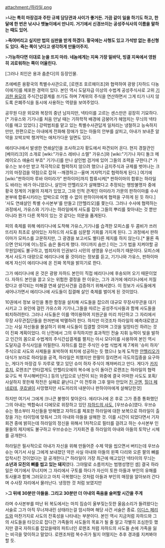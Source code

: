 attachment:/하라일.png

>'''나는 특히 마장검과 주탄 규제 담당관과 사이가 좋거든. 가끔 같이 일을 하기도 하고, 한 달에 한 번은 낚시나 뱃놀이에서 만나지. 거기에서 신경쓰이는 공성주식사의 이름을 말하는 때도 있어.'''

>'''죽여버리고 싶지만 법의 심판을 받게 하겠다. 황국에는 사형도 있고 가석방 없는 종신형도 있다. 죽는 쪽이 낫다고 생각하게 만들어주지.'''

>'''가능하다면 이대로 눈을 뜨지 마라. 네놈에게는 지옥 가장 밑바닥, 빙결 지옥에서 영원히 괴로워하는 쪽이 어울린다.'''

[그러나 죄인은 용과 춤춘다]의 등장인물.

츠에베른 용황국의 특별수사관으로, [로렌조 호르헤이조]와 협력하여 광왕 [자하드 다농 이에가]를 체포한 경력이 있다. 본인 역시 도달자급 이상의 수법계 공성주식사로 고위 [[기괴한 용모]]의 주식간섭결계를 쓰기도 하며 7계위의 주식을 연산하면서 그게 티가 나지 않도록 은폐주식을 동시에 사용하는 역량을 보여주었다.

공무원 다운 외모와 복장의 중년 남자지만, 넥타이를 고르는 센스만은 굉장히 기묘하다.[* 가유스와 기기나를 처음 만날 때는 기하학적 배경에 금붕어가 헤엄치는 무늬의 넥타이를 매고 있었다.] 강력범죄를 맡고 있는 특별수사관답게 일처리는 냉철하고 능숙하지만만, 한편으로는 아내에게 전화해 장애가 있는 아들의 안부를 살피고, 아내가 보내준 알약을 꼬박꼬박 챙겨먹는 애처가다운 일면도 있다.

에리다나에서 발생한 연쇄살인을 조사하고자 황도에서 파견되어 온다. 현지 경찰관인 [베이리크]의 소개로 [wiki:"가유스 레비나 소렐" 가유스]와 [wiki:"기기나 쟈디 돌크 메레이오스 애슐리 부흐" 기기나]를 만나 살인범 검거에 있어 그들의 조력을 구한다.[* 가유스는 보수만 받고 적극적으로 협력하지 않으려 했으나 금지주식과 규제를 벗어나는 크기의 마장검을 약점으로 잡혀 --깨갱하고--울며 겨자먹기로 협력하게 된다.] 여기에 [wiki:"판하이마 루바 아미라가" 판하이마]까지 합류시켜[* 판하이마의 합류는 하라일도 바라는 바가 아니었으나, 살인마 안헬리오가 살해했다고 추정되는 행방불명자 중에 황국 정계의 거물의 자제가 있었고, 그와 인척 관계인 아미라가 가문의 판하이마를 수사본부에 합류시키라는 압박으로 어쩔 수 없이 판하이마에게 협력을 구하게 된 듯 하다.] '사도 연쇄살인 특별 수사본부'를 만들고 [안헬리오]를 쫓는다. 그러나 수사에 협력하는 과정에서, 가유스와 기기나는 하라일에게 사도를 잡아 그들의 뿌리를 찾아내는 것 뿐만 아니라 뭔가 다른 목적이 있는 것 같다는 의문을 품게된다.

피의 축제를 위해 에리다나에 도착해 가유스,기기나를 습격한 모피스를 두 콤비가 쓰러뜨리자 최초로 살아있는 자하드의 사도를 심문할 기회를 가지게 된다. 그 과정에서 판하이마가 모피스를 고문하지만, 그 광경을 보고서도 별다른 제지를 하지 않는다.[* 물론 죽으면 안되기에 어느정도 숨은 돌리게 했다. 어디까지 숨만.] 이는 그가 법을 지켜야할 공무원임에도 불구하고, 범죄자의 인권보다 시민의 생명을 우선시하기 때문이다. 모피스에게서 사도가 대량으로 에리다나에 올 것이라는 정보를 듣고, 기기나와 가유스, 판하이마에게 자신이 에리다나에 온 진짜 목적을 밝히기로 한다.

그가 에리다나에 온 것은 광왕 자하드 본인이 직접 에리다나에 후송되어 오기 때문이었다. 자하드 본인을 끌고 오는 위험한 결정을 한 이유는, 그가 과거에 에리다나에서 저질렀다고 생각되는 미해결 연쇄 살인사건을 검증하기 위해서였다. 이 정보가 사도들에게 새어나가면서 에리다나에 사도들이 집결해 살인 축제를 벌이게 된 것이었다.

10권에서 정보 유인을 통한 함정을 설치해 사도들을 잡으려 대규모 무장사무관을 대기시키고 그 유인에 걸린 가유스와 기기나,그들을 따르는 공성주식사들과 함께 사도들을 퇴치하려한다. 그러나 사도들은 이를 역이용하여 지원군을 미리 차단하고 그 자리에서 무장 사무관집단들을 한꺼번에 박멸하려 한다. 하지만 이것조차 하라일의 예측대로였고 그는 사실 자신들을 몰살하기 위해 사도들이 집결할 것이며 그것을 일망타진 하려는 것이 진짜 계획이었다. 이 난전에서 그의 우직하지만 효과적인 전술 지휘 능력이 빛을 발하고 인간의 몸으로 수법계의 주식간섭결계를 펼치는 아시 모다이를 사용하여 본인 역시 도달자급 주식사임을 어필한다. 자하드를 잡은 주식인 수법 식법계 제 7계위 '슈미 하자' 주식으로 사도와 사제들을 포박하여 퇴치에 성공하는 듯 했으나 늦게 도착한 [[안헬리오]]가 대식가 보라로 하라일을 공격, 하라일은 피했지만 한팔이 잘리면서 극도의집중을 요구하는, 게다가 마장검 두 자루로 맺고 있던 슈미 하자 주식이 깨져버리고 만다. 게다가 [[카지흐치]], 로렌조[* 안타깝게도 안헬리오에의 복수에 눈이 돌아간 로랜조는 하라일의 협력 요구도 싹 무시해버린다.] 등의 난입으로 난전이 되는 와중에 결국 어떠한 사도도 포획/사살하지 못한채 작전은 실패로 끝난다.[* 이 전투와 그후 얼마 안있어 [[진 구엔]], [[페네로테 자매|힐더 페네로테]], [[쿠흐넬]]이 사망했지만 사도끼리의 내분이나 판하이마에게 살해당한것]

하지만 여기서 그에게 크나큰 불행이 찾아온다. 에리다나에 온 후로 그가 종종 통화했던 그의 아내는 백합숙녀 디에모로 위장하고 있던 [[자하드의 사도]], [우브슈슈]였다. 우브슈슈는 평소부터 자신들을 방해했고 자하드를 체포한 하라일에 대한 보복으로 하라일이 출장을 가는 타이밍에 맞춰서 그의 아내와 아들을 살해한 것. 이를 시간이 되었다면서 기자회견 중에 밝히는데 하라일의 정신을 위해서 1차적으로 필터를 걸려고 하는 수사본부 인물들의 제지에도 불구하고 우브슈슈는 기자회견 중 하라일의 아내와 아들의 토막난 시체를 공개한다.

하라일은 필사적으로 아내가 자신을 위해 만들어준 수제 약을 씹으면서 버티는데 우브슈슈는 여기서 사실 그에게 보내졌던 약은 사실 아내와 아들의 왼쪽 다리와 오른 팔의 뼈를 압착시킨 것이었다는 걸 공개한다.[* 하라일이 가장 최근에 매고있던 넥타이의 무늬는 '''소년과 모친의 뼈를 씹고 있는 돼지'''였다. 그야말로 소름끼치는 범행성명인 셈] 결국 하라일은 여기에서 무너지며 그 자리에서 구토를 하다가 자신이 토한 아들과 부인의 유해를 토사물과 함께 그러모으고 마치 극복했다는 것처럼 아들과 부인의 매장을 알아보러 간다며 수사장 자리에서 물러난다. 냉정한 것 처럼 보였지만

>'''그 뒤에 30분만 아들을. 그리고 30분만 더 아내의 죽음을 슬퍼할 시간을 주게'''

라며 수사본부를 떠난 뒤 복도에서는 마치 짐승이 울부짖는듯한 울음소리가 들려왔다는 서술로 그가 아직 무너져내린 상태라는걸 암시하며 해당 사건 서술은 종료. [[이디스 페리드]]와 마찬가지로 사도의 잔혹성을 나타내는 부분이다. 본인 역시 지금처럼 자하드와 그의 사도들을 타깃으로 잡다간 가족들의 사도들의 목표가 될 줄 알고 각별히 조심한듯 했지만 결국 자하드를 잡았을때의 파트너인 로렌조 처럼 자하드의 사도들 손에 가족을 잃는 비극을 맞이하고 말았다. 로렌조처럼 복수귀가 될지 어떨지는 추후 경과를 지켜봐야 할 듯.
